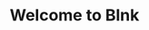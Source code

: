 ---
title: "Welcome to Blnk"
sidebarTitle: "Matching rules"
description: "The open-source backend for building fintech products at scale."
icon: "code-compare"
"og:title": "Open-source Financial Ledger for Developers - Blnk"
"og:description": "Discover Blnk, the open-source backend for building fintech. Accurately record transactions and scale your fintech product reliably with Blnk."
---